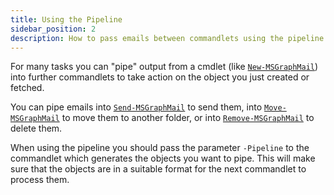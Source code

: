 ```yaml
---
title: Using the Pipeline
sidebar_position: 2
description: How to pass emails between commandlets using the pipeline.
---
```


For many tasks you can "pipe" output from a cmdlet (like [`New-MSGraphMail`](../commandlets/New/New-MSGraphMail.mdx)) into further commandlets to take action on the object you just created or fetched.

You can pipe emails into [`Send-MSGraphMail`](../commandlets/Send/Send-MSGraphMail.mdx) to send them, into [`Move-MSGraphMail`](../commandlets/Move/Move-MSGraphMail.mdx) to move them to another folder, or into [`Remove-MSGraphMail`](../commandlets/Remove/Remove-MSGraphMail.mdx) to delete them.

When using the pipeline you should pass the parameter `-Pipeline` to the commandlet which generates the objects you want to pipe. This will make sure that the objects are in a suitable format for the next commandlet to process them.
